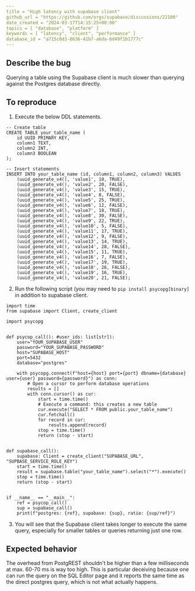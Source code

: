 ```yaml
---
title = "High latency with supabase client"
github_url = "https://github.com/orgs/supabase/discussions/22100"
date_created = "2024-03-17T14:15:25+00:00"
topics = [ "database", "platform" ]
keywords = [ "latency", "client", "performance" ]
database_id = "a715c0d3-8636-41b7-a6da-6d49f1b1777c"
---
```


## Describe the bug

Querying a table using the Supabase client is much slower than querying against the Postgres database directly.

## To reproduce

1. Execute the below DDL statements.

```
-- Create table
CREATE TABLE your_table_name (
    id UUID PRIMARY KEY,
    column1 TEXT,
    column2 INT,
    column3 BOOLEAN
);

-- Insert statements
INSERT INTO your_table_name (id, column1, column2, column3) VALUES
    (uuid_generate_v4(), 'value1', 10, TRUE),
    (uuid_generate_v4(), 'value2', 20, FALSE),
    (uuid_generate_v4(), 'value3', 15, TRUE),
    (uuid_generate_v4(), 'value4', 8, FALSE),
    (uuid_generate_v4(), 'value5', 25, TRUE),
    (uuid_generate_v4(), 'value6', 12, FALSE),
    (uuid_generate_v4(), 'value7', 18, TRUE),
    (uuid_generate_v4(), 'value8', 30, FALSE),
    (uuid_generate_v4(), 'value9', 22, TRUE),
    (uuid_generate_v4(), 'value10', 5, FALSE),
    (uuid_generate_v4(), 'value11', 17, TRUE),
    (uuid_generate_v4(), 'value12', 9, FALSE),
    (uuid_generate_v4(), 'value13', 14, TRUE),
    (uuid_generate_v4(), 'value14', 28, FALSE),
    (uuid_generate_v4(), 'value15', 11, TRUE),
    (uuid_generate_v4(), 'value16', 7, FALSE),
    (uuid_generate_v4(), 'value17', 19, TRUE),
    (uuid_generate_v4(), 'value18', 26, FALSE),
    (uuid_generate_v4(), 'value19', 16, TRUE),
    (uuid_generate_v4(), 'value20', 21, FALSE);
```

2. Run the following script (you may need to `pip install psycopg[binary]` in addition to supabase client.

```
import time
from supabase import Client, create_client

import psycopg


def psycop_call(): #user_ids: list[str]):
    user="YOUR_SUPABASE_USER"
    password="YOUR_SUPABASE_PASSWORD"
    host="SUPABASE_HOST"
    port=5432
    database="postgres"

    with psycopg.connect(f"host={host} port={port} dbname={database} user={user} password={password}") as conn:
        # Open a cursor to perform database operations
        results = []
        with conn.cursor() as cur:
            start = time.time()
            # Execute a command: this creates a new table
            cur.execute("SELECT * FROM public.your_table_name")
            cur.fetchall()
            for record in cur:
                results.append(record)
            stop = time.time()
            return (stop - start)


def supabase_call():
    supabase: Client = create_client("SUPABASE_URL", "SUPBASE_SERVICE_ROLE_KEY")
    start = time.time()
    result = supabase.table("your_table_name").select("*").execute()
    stop = time.time()
    return (stop - start)


if __name__ == "__main__":
    ref = psycop_call()
    sup = supabase_call()
    print(f"postgres: {ref}, supabase: {sup}, ratio: {sup/ref}")
```

3. You will see that the Supabase client takes longer to execute the same query, especially for smaller tables or queries returning just one row.

## Expected behavior

The overhead from PostgREST shouldn't be higher than a few milliseconds at max. 60-70 ms is way too high. This is particular deceiving because one can run the query on the SQL Editor page and it reports the same time as the direct postgres query, which is not what actually happens.
